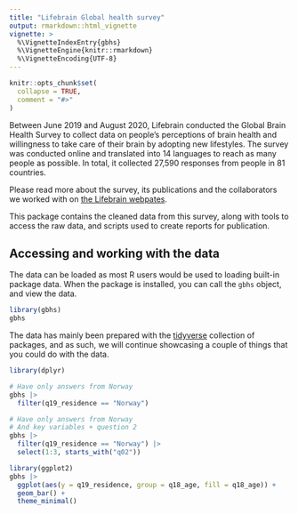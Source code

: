```yaml
---
title: "Lifebrain Global health survey"
output: rmarkdown::html_vignette
vignette: >
  %\VignetteIndexEntry{gbhs}
  %\VignetteEngine{knitr::rmarkdown}
  %\VignetteEncoding{UTF-8}
---
```


```r
knitr::opts_chunk$set(
  collapse = TRUE,
  comment = "#>"
)
```

Between June 2019 and August 2020, Lifebrain conducted the Global Brain Health Survey to collect data on people’s perceptions of brain health and willingness to take care of their brain by adopting new lifestyles. The survey was conducted online and translated into 14 languages to reach as many people as possible. In total, it collected 27,590 responses from people in 81 countries.

Please read more about the survey, its publications and the collaborators we worked with on [the Lifebrain webpates](https://www.lifebrain.uio.no/global-brain-health-survey/).

This package contains the cleaned data from this survey, along with tools to access the raw data, and scripts used to create reports for publication. 

## Accessing and working with the data

The data can be loaded as most R users would be used to loading built-in package data.
When the package is installed, you can call the `gbhs` object, and view the data.

```r
library(gbhs)
gbhs
```

The data has mainly been prepared with the [tidyverse]() collection of packages, and as such, we will continue showcasing a couple of things that you could do with the data.

```r
library(dplyr)

# Have only answers from Norway
gbhs |> 
  filter(q19_residence == "Norway")

# Have only answers from Norway
# And key variables + question 2
gbhs |> 
  filter(q19_residence == "Norway") |> 
  select(1:3, starts_with("q02"))
```

```r
library(ggplot2)
gbhs |> 
  ggplot(aes(y = q19_residence, group = q18_age, fill = q18_age)) +
  geom_bar() +
  theme_minimal()
```

